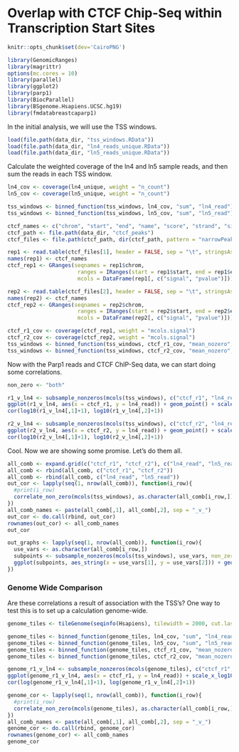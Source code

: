 <!--
% \VignetteEngine{knitr}
% \VignetteIndexEntry{fmanalysisbreastcaparp1: CTCF Binding}
% \VignetteDepends{GenomicRanges, fmdatabreastcaparp1}
% \VignettePackage{fmanalysisbreastcaparp1}
-->

# Overlap with CTCF Chip-Seq within Transcription Start Sites

```r
knitr::opts_chunk$set(dev='CairoPNG')
```

```r
library(GenomicRanges)
library(magrittr)
options(mc.cores = 10)
library(parallel)
library(ggplot2)
library(parp1)
library(BiocParallel)
library(BSgenome.Hsapiens.UCSC.hg19)
library(fmdatabreastcaparp1)
```

In the initial analysis, we will use the TSS windows. 

```r
load(file.path(data_dir, "tss_windows.RData"))
load(file.path(data_dir, "ln4_reads_unique.RData"))
load(file.path(data_dir, "ln5_reads_unique.RData"))
```

Calculate the weighted coverage of the ln4 and ln5 sample reads, and then sum the reads in each TSS window.

```r
ln4_cov <- coverage(ln4_unique, weight = "n_count")
ln5_cov <- coverage(ln5_unique, weight = "n_count")

tss_windows <- binned_function(tss_windows, ln4_cov, "sum", "ln4_read")
tss_windows <- binned_function(tss_windows, ln5_cov, "sum", "ln5_read")
```


```r
ctcf_names <- c("chrom", "start", "end", "name", "score", "strand", "signal", "pvalue", "qvalue", "peak")
ctcf_path <- file.path(data_dir, "ctcf_peaks")
ctcf_files <- file.path(ctcf_path, dir(ctcf_path, pattern = "narrowPeak"))

rep1 <- read.table(ctcf_files[1], header = FALSE, sep = "\t", stringsAsFactors = FALSE)
names(rep1) <- ctcf_names
ctcf_rep1 <- GRanges(seqnames = rep1$chrom,
                      ranges = IRanges(start = rep1$start, end = rep1$end),
                      mcols = DataFrame(rep1[, c("signal", "pvalue")]))

rep2 <- read.table(ctcf_files[2], header = FALSE, sep = "\t", stringsAsFactors = FALSE)
names(rep2) <- ctcf_names
ctcf_rep2 <- GRanges(seqnames = rep2$chrom,
                      ranges = IRanges(start = rep2$start, end = rep2$end),
                      mcols = DataFrame(rep2[, c("signal", "pvalue")]))

ctcf_r1_cov <- coverage(ctcf_rep1, weight = "mcols.signal")
ctcf_r2_cov <- coverage(ctcf_rep2, weight = "mcols.signal")
tss_windows <- binned_function(tss_windows, ctcf_r1_cov, "mean_nozero", "ctcf_r1")
tss_windows <- binned_function(tss_windows, ctcf_r2_cov, "mean_nozero", "ctcf_r2")
```

Now with the Parp1 reads and CTCF ChIP-Seq data, we can start doing some correlations.


```r
non_zero <- "both"
```


```r
r1_v_ln4 <- subsample_nonzeros(mcols(tss_windows), c("ctcf_r1", "ln4_read"), non_zero = non_zero, n_points = 10000)
ggplot(r1_v_ln4, aes(x = ctcf_r1, y = ln4_read)) + geom_point() + scale_y_log10() + scale_x_log10()
cor(log10(r1_v_ln4[,1]+1), log10(r1_v_ln4[,2]+1))

r2_v_ln4 <- subsample_nonzeros(mcols(tss_windows), c("ctcf_r2", "ln4_read"), non_zero = non_zero, n_points = 10000)
ggplot(r2_v_ln4, aes(x = ctcf_r2, y = ln4_read)) + geom_point() + scale_y_log10() + scale_x_log10()
cor(log10(r2_v_ln4[,1]+1), log10(r2_v_ln4[,2]+1))
```

Cool. Now we are showing some promise. Let's do them all.

```r
all_comb <- expand.grid(c("ctcf_r1", "ctcf_r2"), c("ln4_read", "ln5_read"), stringsAsFactors = FALSE)
all_comb <- rbind(all_comb, c("ctcf_r1", "ctcf_r2"))
all_comb <- rbind(all_comb, c("ln4_read", "ln5_read"))
out_cor <- lapply(seq(1, nrow(all_comb)), function(i_row){
  #print(i_row)
  correlate_non_zero(mcols(tss_windows), as.character(all_comb[i_row,]), log_transform = TRUE, non_zero = non_zero, test = TRUE)
})
all_comb_names <- paste(all_comb[,1], all_comb[,2], sep = "_v_")
out_cor <- do.call(rbind, out_cor)
rownames(out_cor) <- all_comb_names
out_cor
```

```r
out_graphs <- lapply(seq(1, nrow(all_comb)), function(i_row){
  use_vars <- as.character(all_comb[i_row,])
  subpoints <- subsample_nonzeros(mcols(tss_windows), use_vars, non_zero = non_zero, n_points = 10000)
  ggplot(subpoints, aes_string(x = use_vars[1], y = use_vars[2])) + geom_point() + scale_y_log10() + scale_x_log10()
})
```


### Genome Wide Comparison

Are these correlations a result of association with the TSS's? One way to test this is to set up a calculation genome-wide.

```r
genome_tiles <- tileGenome(seqinfo(Hsapiens), tilewidth = 2000, cut.last.tile.in.chrom = TRUE)

genome_tiles <- binned_function(genome_tiles, ln4_cov, "sum", "ln4_read")
genome_tiles <- binned_function(genome_tiles, ln5_cov, "sum", "ln5_read")
genome_tiles <- binned_function(genome_tiles, ctcf_r1_cov, "mean_nozero", "ctcf_r1")
genome_tiles <- binned_function(genome_tiles, ctcf_r2_cov, "mean_nozero", "ctcf_r2")
```


```r
genome_r1_v_ln4 <- subsample_nonzeros(mcols(genome_tiles), c("ctcf_r1", "ln4_read"), non_zero = non_zero, n_points = 10000)
ggplot(genome_r1_v_ln4, aes(x = ctcf_r1, y = ln4_read)) + scale_x_log10() + scale_y_log10() + geom_point()
cor(log(genome_r1_v_ln4[,1]+1), log(genome_r1_v_ln4[,2]+1))
```

```r
genome_cor <- lapply(seq(1, nrow(all_comb)), function(i_row){
  #print(i_row)
  correlate_non_zero(mcols(genome_tiles), as.character(all_comb[i_row,]), log_transform = TRUE, non_zero = non_zero, test = TRUE)
})
all_comb_names <- paste(all_comb[,1], all_comb[,2], sep = "_v_")
genome_cor <- do.call(rbind, genome_cor)
rownames(genome_cor) <- all_comb_names
genome_cor
```

